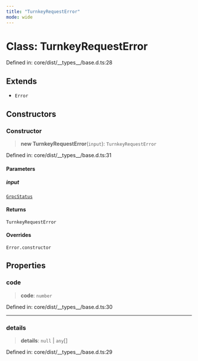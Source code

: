 ```yaml
---
title: "TurnkeyRequestError"
mode: wide
---
```

  
# Class: TurnkeyRequestError

Defined in: core/dist/\_\_types\_\_/base.d.ts:28

## Extends

- `Error`

## Constructors

### Constructor

> **new TurnkeyRequestError**(`input`): `TurnkeyRequestError`

Defined in: core/dist/\_\_types\_\_/base.d.ts:31

#### Parameters

##### input

[`GrpcStatus`](../GrpcStatus/readme)

#### Returns

`TurnkeyRequestError`

#### Overrides

`Error.constructor`

## Properties

### code

> **code**: `number`

Defined in: core/dist/\_\_types\_\_/base.d.ts:30

***

### details

> **details**: `null` \| `any`[]

Defined in: core/dist/\_\_types\_\_/base.d.ts:29
